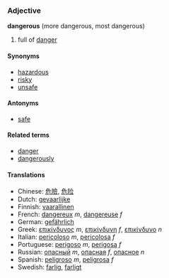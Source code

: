 === Adjective ===
'''dangerous''' (more dangerous, most dangerous)

#full of [[danger]]

==== Synonyms ====
* [[hazardous]]
* [[risky]]
* [[unsafe]]

==== Antonyms ====
* [[safe]]

====Related terms====
*[[danger]]
*[[dangerously]]

====Translations====
*Chinese: [[危險]], [[危险]]
*Dutch: [[gevaarlijke]]
*Finnish: [[vaarallinen]]
*French: [[dangereux]] ''m'', [[dangereuse]] ''f''
*German: [[gefährlich]]
*Greek: [[επικίνδυνος]] ''m'', [[επικίνδυνη]] ''f'', [[επικίνδυνο]] ''n''
*Italian: [[pericoloso]] ''m'', [[pericolosa]] ''f''
*Portuguese: [[perigoso]] ''m'', [[perigosa]] ''f''
*Russian: [[опасный]] ''m'', [[опасная]] ''f'', [[опасное]] ''n''
*Spanish: [[peligroso]] ''m'', [[peligrosa]] ''f''
*Swedish: [[farlig]], [[farligt]]<!-- what's the difference?? -->